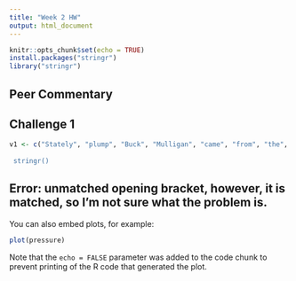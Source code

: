 ```yaml
---
title: "Week 2 HW"
output: html_document
---
```


```r
knitr::opts_chunk$set(echo = TRUE)
install.packages("stringr")
library("stringr")

```

## Peer Commentary

## Challenge 1
```r
v1 <- c("Stately", "plump", "Buck", "Mulligan", "came", "from", "the", "stairhead,", "bearing", "a", "bowl", "of", "lather", "on", "which", "a", "mirror", "and", "a", "razor", "lay", "crossed”)
 
 stringr()
```

## Error: unmatched opening bracket, however, it is matched, so I'm not sure what the problem is.

You can also embed plots, for example:

```r
plot(pressure)
```

Note that the `echo = FALSE` parameter was added to the code chunk to prevent printing of the R code that generated the plot.
